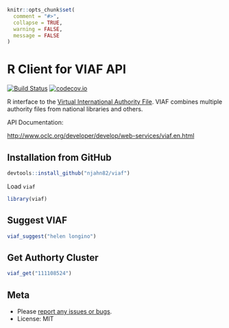 
```r
knitr::opts_chunk$set(
  comment = "#>",
  collapse = TRUE,
  warning = FALSE,
  message = FALSE
)
```

# R Client for VIAF API

[![Build Status](https://travis-ci.org/njahn82/viaf.svg?branch=master)](https://travis-ci.org/njahn82/viaf)
[![codecov.io](http://codecov.io/github/njahn82/viaf/coverage.svg?branch=master)](http://codecov.io/github/njahn82/viaf?branch=master)

R interface to the  [Virtual International Authority File](https://viaf.org/). VIAF combines multiple authority files from national libraries and others.

API Documentation:

<http://www.oclc.org/developer/develop/web-services/viaf.en.html>

## Installation from GitHub

```r
devtools::install_github("njahn82/viaf")
```

Load `viaf`
```r
library(viaf)
```

## Suggest VIAF

```r
viaf_suggest("helen longino")
```

## Get Authorty Cluster

```r
viaf_get("111108524")
```

## Meta

* Please [report any issues or bugs](https://github.com/njahn82/viaf/issues).
* License: MIT
